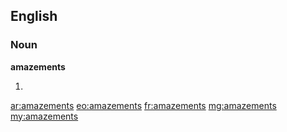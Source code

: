 ==English==

===Noun===
'''amazements'''

# {{plural of|amazement}}

[[ar:amazements]]
[[eo:amazements]]
[[fr:amazements]]
[[mg:amazements]]
[[my:amazements]]